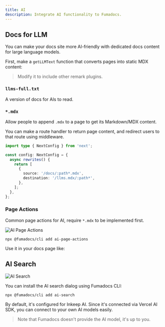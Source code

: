 ```yaml
---
title: AI
description: Integrate AI functionality to Fumadocs.
---
```


## Docs for LLM

You can make your docs site more AI-friendly with dedicated docs content for large language models.

First, make a `getLLMText` function that converts pages into static MDX content:


> Modify it to include other remark plugins.

### `llms-full.txt`

A version of docs for AIs to read.


### `*.mdx`

Allow people to append `.mdx` to a page to get its Markdown/MDX content.

You can make a route handler to return page content, and redirect users to that route using middleware.


```ts tab="next.config.ts"
import type { NextConfig } from 'next';

const config: NextConfig = {
  async rewrites() {
    return [
      {
        source: '/docs/:path*.mdx',
        destination: '/llms.mdx/:path*',
      },
    ];
  },
};
```

### Page Actions

Common page actions for AI, require `*.mdx` to be implemented first.

![AI Page Actions](/docs/ai-page-actions.png)

```npm
npx @fumadocs/cli add ai-page-actions
```

Use it in your docs page like:


## AI Search

![AI Search](/docs/ai-search.png)

You can install the AI search dialog using Fumadocs CLI:

```package-install
npx @fumadocs/cli add ai-search
```

By default, it's configured for Inkeep AI. Since it's connected via Vercel AI SDK, you can connect to your own AI models easily.

> Note that Fumadocs doesn't provide the AI model, it's up to you.
